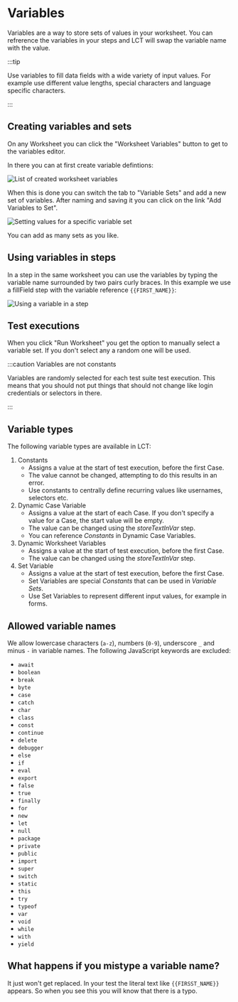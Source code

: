 # Variables

Variables are a way to store sets of values in your worksheet. You can refrerence the variables in your steps and LCT will swap the variable name with the value.

:::tip

Use variables to fill data fields with a wide variety of input values. For example use different value lengths, special characters and language specific characters.

:::

## Creating variables and sets

On any Worksheet you can click the "Worksheet Variables" button to get to the variables editor.

In there you can at first create variable defintions:

![List of created worksheet variables](./img/creating_worksheet_variables.png)

When this is done you can switch the tab to "Variable Sets" and add a new set of variables. After naming and saving it you can click on the link "Add Variables to Set".

![Setting values for a specific variable set](./img/set_values_of_variables.png)

You can add as many sets as you like.

## Using variables in steps

In a step in the same worksheet you can use the variables by typing the variable name surrounded by two pairs curly braces. In this example we use a fillField step with the variable reference `{{FIRST_NAME}}`:

![Using a variable in a step](./img/reference_worksheet_variable.png)

## Test executions

When you click "Run Worksheet" you get the option to manually select a variable set. If you don't select any a random one will be used.

:::caution Variables are not constants

Variables are randomly selected for each test suite test execution. This means that you should not put things that should not change like login credentials or selectors in there.

:::

## Variable types

The following variable types are available in LCT:

1. Constants
    - Assigns a value at the start of test execution, before the first Case.
    - The value cannot be changed, attempting to do this results in an error.
    - Use constants to centrally define recurring values like usernames, selectors etc.
2. Dynamic Case Variable
    - Assigns a value at the start of each Case. If you don't specify a value for a Case, the start value will be empty.
    - The value can be changed using the _storeTextInVar_ step.
    - You can reference _Constants_ in Dynamic Case Variables.
3. Dynamic Worksheet Variables
    - Assigns a value at the start of test execution, before the first Case.
    - The value can be changed using the _storeTextInVar_ step.
4. Set Variable
    - Assigns a value at the start of test execution, before the first Case.
    - Set Variables are special _Constants_ that can be used in _Variable Sets_.
    - Use Set Variables to represent different input values, for example in forms.

## Allowed variable names

We allow lowercase characters (`a-z`), numbers (`0-9`), underscore `_` and minus `-` in variable names.
The following JavaScript keywords are excluded:

<div style={{columnCount: 4}}>

-   `await`
-   `boolean`
-   `break`
-   `byte`
-   `case`
-   `catch`
-   `char`
-   `class`
-   `const`
-   `continue`
-   `delete`
-   `debugger`
-   `else`
-   `if`
-   `eval`
-   `export`
-   `false`
-   `true`
-   `finally`
-   `for`
-   `new`
-   `let`
-   `null`
-   `package`
-   `private`
-   `public`
-   `import`
-   `super`
-   `switch`
-   `static`
-   `this`
-   `try`
-   `typeof`
-   `var`
-   `void`
-   `while`
-   `with`
-   `yield`

</div>

## What happens if you mistype a variable name?

It just won't get replaced. In your test the literal text like `{{FIRSST_NAME}}` appears. So when you see this you will know that there is a typo.
